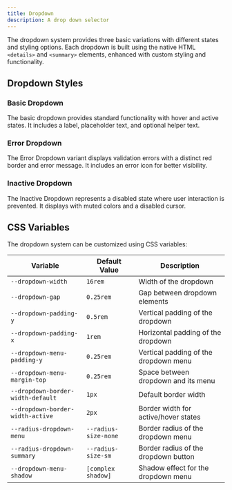 ```yaml
---
title: Dropdown
description: A drop down selector
---
```


The dropdown system provides three basic variations with different states and styling options. Each dropdown is built using the native HTML `<details>` and `<summary>` elements, enhanced with custom styling and functionality.

## Dropdown Styles

### Basic Dropdown
The basic dropdown provides standard functionality with hover and active states. It includes a label, placeholder text, and optional helper text.

<ShowComponent filePath="./src/components/dropdown/BasicDropdown.html">
    <BasicDropdown/>
</ShowComponent>

### Error Dropdown
The Error Dropdown variant displays validation errors with a distinct red border and error message. It includes an error icon for better visibility.

<ShowComponent filePath="./src/components/dropdown/ErrorDropdown.html">
    <ErrorDropdown/>
</ShowComponent>

### Inactive Dropdown
The Inactive Dropdown represents a disabled state where user interaction is prevented. It displays with muted colors and a disabled cursor.

<ShowComponent filePath="./src/components/dropdown/InactiveDropdown.html">
    <InactiveDropdown/>
</ShowComponent>

## CSS Variables

The dropdown system can be customized using CSS variables:

| Variable | Default Value | Description |
|----------|---------------|-------------|
| `--dropdown-width` | `16rem` | Width of the dropdown |
| `--dropdown-gap` | `0.25rem` | Gap between dropdown elements |
| `--dropdown-padding-y` | `0.5rem` | Vertical padding of the dropdown |
| `--dropdown-padding-x` | `1rem` | Horizontal padding of the dropdown |
| `--dropdown-menu-padding-y` | `0.25rem` | Vertical padding of the dropdown menu |
| `--dropdown-menu-margin-top` | `0.25rem` | Space between dropdown and its menu |
| `--dropdown-border-width-default` | `1px` | Default border width |
| `--dropdown-border-width-active` | `2px` | Border width for active/hover states |
| `--radius-dropdown-menu` | `--radius-size-none` | Border radius of the dropdown menu |
| `--radius-dropdown-summary` | `--radius-size-sm` | Border radius of the dropdown button |
| `--dropdown-menu-shadow` | `[complex shadow]` | Shadow effect for the dropdown menu |